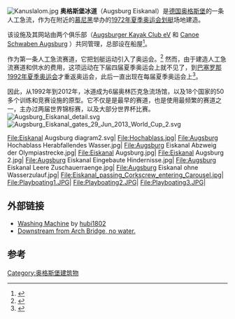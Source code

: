 {{Infobox whitewater course
|whitewater_course_name = 奥格斯堡冰道
|native_name = Augsburg Eiskanal Wassermachine
|image = <!-- 檔案不存在 Logos_of_the_two_managing_organizations_of_the_Augsburg_Eiskanal.png ，可從英文維基百科取得 -->
|image_size = 250
|locale = [[德国|德国]][[奥格斯堡|奥格斯堡]] 
|managing_agent = [http://www.akv-online.de Augsburger Kayak Club eV]
[http://www.kanu-schwaben-augsburg.de/ Canoe Schwaben Augsburg]
|website = [http://www.eiskanal-augsburg.de/ Eiskanal Augsburg]
|main_shape = 线性
|main_length_m = 308
|main_width_m = 10
|main_drop_m =4.1
|flowrate_m3/s = 10
|main_slope = Competition: 1.3% (63 ft/mi)
|adjustable = Five barn-door deflectors hinged to the side walls of the channel
|water_source = [[萊希河|萊希河]]
|flow_diversion = 是
|pumped = 否
|practice_pool = 是
|surf_wave = 是
|canoe_lift = 否
|grandstands = 
|facilities = 是
|construction_dates = 1970年7月 - 1971年8月
|open = 1971年8月
}}
[[File:Kanuslalom.jpg|thumb]]
'''奥格斯堡冰道'''（Augsburg Eiskanal）是[[德国|德国]][[奥格斯堡|奥格斯堡]]的一条人工急流，作为在附近的[[慕尼黑|慕尼黑]]举办的[[1972年夏季奥运会|1972年夏季奥运会]][[划艇|划艇]]场地建造。

该设施及其网站由两个俱乐部（[http://www.akv-online.de Augsburger Kayak Club eV] {{Wayback|url=http://www.akv-online.de/ |date=20210224201437 }} 和 [http://www.kanu-schwaben-augsburg.de/ Canoe Schwaben Augsburg] {{Wayback|url=http://www.kanu-schwaben-augsburg.de/ |date=20210309172051 }}）共同管理，总部设在船屋<ref>{{cite web | title = Eiskanal Augsburg | year = 2013 | url = http://www.eiskanal-augsburg.de/ | accessdate = 2013-03-17 | archive-date = 2020-11-27 | archive-url = https://web.archive.org/web/20201127021800/http://eiskanal-augsburg.de/ | dead-url = no }}</ref>。

作为第一条人工急流赛道，它把划艇运动引入了奥运会。<ref name = "Official Report">{{cite web | last = Kunze, Ed. | first = Herbert | title = The Official Report of the Organizing Committee for the Games of the XXth Olympiad Munich 1972,Volume 2: The constructions, pp 154-159, 208-209 | publisher = proSport GmbH & Co. KG. München. Digital version: Copyright, © 2003, Amateur Athletic Foundation of Los Angeles | year = 1974 | url = http://la84foundation.org/6oic/OfficialReports/1972/1972s2pt2.pdf | accessdate = 2013-03-17 | archive-date = 2012-10-29 | archive-url = https://web.archive.org/web/20121029015551/http://www.la84foundation.org/6oic/OfficialReports/1972/1972s2pt2.pdf | dead-url = no }}</ref> 然而，由于建造人工急流赛道和供水的费用，这项运动在下届四届夏季奥运会上就不见了，到[[巴塞罗那|巴塞罗那]][[1992年夏季奥运会|1992年夏季奥运会]]才重返奥运会，此后一直出现在每届夏季奥运会上<ref name = "Brochure">{{cite web | title = Augsburg Eiskanal, Olympic Canoe Slalom Course | publisher = Regio Augsburg Tourismus GmbH | year = 2010 | url = http://www.augsburg-tourismus.de/tl_files/augsburg_tourismus/broschueren/pdf/augsburger-eiskanal-2011_en.pdf | accessdate = 2013-03-17 | archive-url = https://web.archive.org/web/20150923180145/http://www.augsburg-tourismus.de/tl_files/augsburg_tourismus/broschueren/pdf/augsburger-eiskanal-2011_en.pdf | archive-date = 2015-09-23 | dead-url = yes }}</ref>。

因此，从1992年到2012年，冰道成为6届奥林匹克急流场馆，以及18个国家的50多个训练和竞赛设施的原型。它不仅是是最早的赛道，也是使用最频繁的赛道之一，主办过两届世界锦标赛，以及大部分世界杯比赛。
[[File:Augsburg_Eiskanal_detail.svg|thumb]]
[[File:Augsburg_Eiskanal_gates_29_Jun_2013_World_Cup_2.svg|thumb]]
<gallery perrow="4">
File:Eiskanal Augsburg diagram2.svg|
File:Hochablass.jpg|
File:Augsburg Hochablass Herabfallendes Wasser.jpg|
File:Augsburg Eiskanal Abzweig der Olympiastrecke.jpg|
File:Eiskanal Augsburg.jpg|
File:Eiskanal Augsburg 2.jpg|
File:Augsburg Eiskanal Eingebaute Hindernisse.jpg|
File:Augsburg Eiskanal Leere Zuschauerraenge.jpg|
File:Augsburg Eiskanal ohne Wasserzulauf.jpg|
File:Eiskanal_passing_Corkscrew_entering_Carousel.jpg|
File:Playboating1.JPG|
File:Playboating2.JPG|
File:Playboating3.JPG|
</gallery>

==外部链接==
*[http://static.panoramio.com/photos/original/68576647.jpg Washing Machine] {{Wayback|url=http://static.panoramio.com/photos/original/68576647.jpg |date=20161021072131 }} by [https://web.archive.org/web/20161021072127/http://www.panoramio.com/user/4482717?with_photo_id=68576647 hubi1802]
*[https://www.flickr.com/photos/eldejo/2880451394/sizes/l/in/photostream/ Downstream from Arch Bridge, no water.]
==参考==
{{Reflist}}
{{coord|48.349|10.9366|scale:4000|display=title}}
[[Category:奥格斯堡建筑物|Category:奥格斯堡建筑物]]